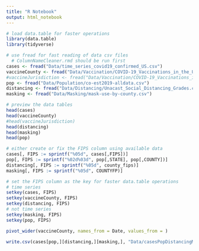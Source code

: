 ```yaml
---
title: "R Notebook"
output: html_notebook
---
```


```r
# load data.table for faster operations
library(data.table)
library(tidyverse)
```

```r
# use fread for fast reading of data csv files
  # ColumnNameCleaner.rmd should be run first
cases <- fread("Data/time_series_covid19_confirmed_US.csv")
vaccineCounty <- fread("Data/Vaccination/COVID-19_Vaccinations_in_the_United_States_County.csv")
#vaccineJurisdiction <- fread("Data/Vaccination/COVID-19_Vaccinations_in_the_United_States_Jurisdiction.csv")
pop <- fread("Data/Population/co-est2019-alldata.csv")
distancing <- fread("Data/Distancing/Unacast_Social_Distancing_Grades.csv")
masking <- fread("Data/Masking/mask-use-by-county.csv")
```


```r
# preview the data tables
head(cases)
head(vaccineCounty)
#head(vaccineJurisdiction)
head(distancing)
head(masking)
head(pop)
```


```r
# either create or fix the FIPS column using available data
cases[, FIPS := sprintf("%05d", cases[,FIPS])]
pop[, FIPS := sprintf("%02d%03d", pop[,STATE], pop[,COUNTY])]
distancing[, FIPS := sprintf("%05d", county_fips)]
masking[, FIPS := sprintf("%05d", COUNTYFP)]
```


```r
# set the FIPS column as the key for faster data.table operations
# time series
setkey(cases, FIPS)
setkey(vaccineCounty, FIPS)
setkey(distancing, FIPS)
# not time series
setkey(masking, FIPS)
setkey(pop, FIPS)
```


```r
pivot_wider(vaccineCounty, names_from = Date, values_from = )
```


```r
write.csv(cases[pop,][distancing,][masking,], "Data/casesPopDistancingMasking.csv")
```

